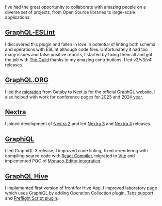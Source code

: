 I've had the great opportunity to collaborate with amazing people on a diverse
set of projects, from Open Source libraries to large-scale applications.

## [GraphQL-ESLint](https://the-guild.dev/graphql/eslint/docs)

I discovered this plugin and fallen in love in potential of linting both schema
and operations with ESLint although code files. Unfortunately it had too many
issues and false positive reports, I started by fixing them all and got the job
with [The Guild](https://the-guild.dev) thanks to my amazing contributions. I
led v2/v3/v4 releases.

## [GraphQL.ORG](https://graphql.org)

I led the
[migration](https://graphql.org/blog/2024-06-11-announcing-new-graphql-website)
from Gatsby to Next.js for the official GraphQL website. I also helped with work
for conference pages for [2023](https://graphql.org/conf/2023) and
[2024 year](https://graphql.org/conf/2024).

## [Nextra](https://nextra.site)

I joined development of [Nextra 2](https://the-guild.dev/blog/nextra-2) and led
[Nextra 3](https://the-guild.dev/blog/nextra-3) and
[Nextra 4](https://the-guild.dev/blog/nextra-4) releases.

## [GraphiQL](https://github.com/graphql/graphiql)

I led GraphiQL 3 release, I improved code linting, fixed rerendering with
compiling source code with
[React Compiler](https://react.dev/learn/react-compiler), migrated to
[Vite](https://vite.dev) and implemented POC of
[Monaco-Editor integration](https://github.com/graphql/graphiql/pull/3234).

## [GraphQL Hive](https://the-guild.dev/graphql/hive)

I implemented first version of front for Hive App. I improved laboratory page
which uses GraphiQL by adding Operation Collection plugin,
[Tabs support](https://the-guild.dev/graphql/hive/product-updates/2024-10-11-laboratory-improvements)
and
[Preflight Script plugin](https://the-guild.dev/graphql/hive/product-updates/2024-12-27-preflight-script).
